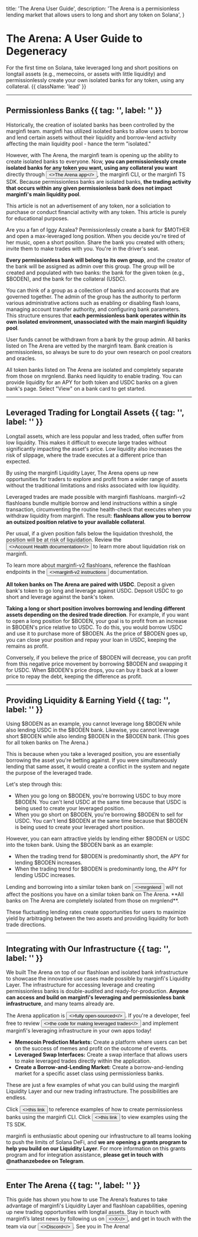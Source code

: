 

  title: 'The Arena User Guide',
  description: 'The Arena is a permisionless lending market that allows users to long and short any token on Solana',
}

# The Arena: A User Guide to Degeneracy

For the first time on Solana, take leveraged long and short positions on longtail assets (e.g., memecoins, or assets with little liquidity) and permissionlessly create your own isolated banks for any token, using any collateral. {{ className: 'lead' }}

---

## Permissionless Banks {{ tag: '', label: '' }}

Historically, the creation of isolated banks has been controlled by the marginfi team. marginfi has utilized isolated banks to allow users to borrow and lend certain assets without their liquidity and borrow-lend activity affecting the main liquidity pool - hance the term "isolated."

However, with The Arena, the marginfi team is opening up the ability to create isolated banks to everyone. Now, **you can permissionlessly create isolated banks for any token you want, using any collateral you want** directly through <Button href="https://www.thearena.trade/" variant="text"><>The Arena app</></Button>, the marginfi CLI, or the marginfi TS SDK.  Because permissionless banks are isolated banks, **the trading activity that occurs within any given permissionless bank does not impact marginfi's main liquidity pool**. 

<Note>
  This article is not an advertisement of any token, nor a soliciation to purchase or conduct financial activity with any token. This article is purely for educational purposes.
</Note>

Are you a fan of Iggy Azalea? Permissionlessly create a bank for $MOTHER and open a max-leveraged long position. When you decide you're tired of her music, open a short position. Share the bank you created with others; invite them to make trades with you. You're in the driver's seat.

**Every permissionless bank will belong to its own group**, and the creator of the bank will be assigned as admin over this group. The group will be created and populated with two banks: the bank for the given token (e.g., $BODEN), and the bank for the collateral (USDC).

<ImageComponent
  src={CreateBankExample}
  alt="photo"
/>

You can think of a group as a collection of banks and accounts that are governed together. The admin of the group has the authority to perform various administrative actions such as enabling or disabling flash loans, managing account transfer authority, and configuring bank parameters. This structure ensures that **each permissionless bank operates within its own isolated environment, unassociated with the main marginfi liquidity pool**.

<Note>
    User funds cannot be withdrawn from a bank by the group admin. All banks listed on The Arena are vetted by the marginfi team. Bank creation is permissionless, so always be sure to do your own research on pool creators and oracles.
</Note>

All token banks listed on The Arena are isolated and completely separate from those on mrgnlend. Banks need liquidity to enable trading. You can provide liquidity for an APY for both token and USDC banks on a given bank's page. Select "View" on a bank card to get started.

---

## Leveraged Trading for Longtail Assets {{ tag: '', label: '' }}

Longtail assets, which are less popular and less traded, often suffer from low liquidity. This makes it difficult to execute large trades without significantly impacting the asset's price. Low liquidity also increases the risk of slippage, where the trade executes at a different price than expected.

By using the marginfi Liquidity Layer, The Arena opens up new opportunities for traders to explore and profit from a wider range of assets without the traditional limitations and risks associated with low liquidity.

<ImageComponent
  src={TradeExample}
  alt="photo"
/>

Leveraged trades are made possible with marginfi flashloans. marginfi-v2 flashloans bundle multiple borrow and lend instructions within a single transaction, circumventing the routine health-check that executes when you withdraw liquidity from marginfi. The result: **flashloans allow you to borrow an outsized position relative to your available collateral**. 

Per usual, if a given position falls below the liquidation threshold, the position will be at risk of liquidation. Review the <Button href="https://docs.marginfi.com/introduction#account-health" variant="text"><>Account Health documentation</></Button> to learn more about liquidation risk on marginfi.

<Note>
    To learn more about marginfi-v2 flashloans, reference the flashloan endpoints in the <Button href="http://docs.marginfi.com/mfi-v2#instructions" variant="text"><>marginfi-v2 instructions</></Button> documentation.
</Note>

**All token banks on The Arena are paired with USDC**. Deposit a given bank's token to go long and leverage against USDC. Depsoit USDC to go short and leverage against the bank's token. 

**Taking a long or short position involves borrowing and lending different assets depending on the desired trade direction**. For example, if you want to open a long position for $BODEN, your goal is to profit from an increase in $BODEN's price relative to USDC. To do this, you would borrow USDC and use it to purchase more of $BODEN. As the price of $BODEN goes up, you can close your position and repay your loan in USDC, keeping the remains as profit.

Conversely, if you believe the price of $BODEN will decrease, you can profit from this negative price movement by borrowing $BODEN and swapping it for USDC. When $BODEN's price drops, you can buy it back at a lower price to repay the debt, keeping the difference as profit.

---

## Providing Liquidity & Earning Yield {{ tag: '', label: '' }}

Using $BODEN as an example, you cannot leverage long $BODEN while also lending USDC in the $BODEN bank. Likewise, you cannot leverage short $BODEN while also lending $BODEN in the $BODEN bank. (This goes for all token banks on The Arena.)

This is because when you take a leveraged position, you are essentially borrowing the asset you're betting against. If you were simultaneously lending that same asset, it would create a conflict in the system and negate the purpose of the leveraged trade.

Let's step through this:

* When you go long on $BODEN, you're borrowing USDC to buy more $BODEN. You can't lend USDC at the same time because that USDC is being used to create your leveraged position.
* When you go short on $BODEN, you're borrowing $BODEN to sell for USDC. You can't lend $BODEN at the same time because that $BODEN is being used to create your leveraged short position.

<ImageComponent
  src={SupplyExample}
  alt="photo"
/>

However, you can earn attractive yields by lending either $BODEN or USDC into the token bank. Using the $BODEN bank as an example:

* When the trading trend for $BODEN is predominantly short, the APY for lending $BODEN increases.
* When the trading trend for $BODEN is predominantly long, the APY for lending USDC increases.

<Note>
  Lending and borrowing into a similar token bank on <Button href="https://app.marginfi.com/" variant="text"><>mrgnlend</></Button> will not affect the positions you have on a similar token bank on The Arena. **All banks on The Arena are completely isolated from those on mrgnlend**.
</Note>

These fluctuating lending rates create opportunities for users to maximize yield by arbitraging between the two assets and providing liquidity for both trade directions.

---

## Integrating with Our Infrastructure {{ tag: '', label: '' }}

We built The Arena on top of our flashloan and isolated bank infrastructure to showcase the innovative use cases made possible by marginfi's Liquidity Layer. The infrastructure for accessing leverage and creating permissionless banks is double-audited and ready-for-production. **Anyone can access and build on marginfi's leveraging and permissionless bank infrastructure**, and many teams already are. 

The Arena application is <Button href="https://github.com/mrgnlabs/mrgn-ts/tree/feature/arrakeen/apps/marginfi-v2-trading" variant="text"><>fully open-sourced</></Button>. If you're a developer, feel free to review <Button href="https://github.com/mrgnlabs/mrgn-ts/blob/91834b3210e2748a4a036386a8d0afb3096cad66/apps/marginfi-v2-trading/src/components/common/TradingBox/tradingBox.utils.tsx" variant="text"><>the code for making leveraged trades</></Button> and implement marginfi's leveraging infrastructure in your own apps today!

* **Memecoin Prediction Markets:** Create a platform where users can bet on the success of memes and profit on the outcome of events.
* **Leveraged Swap Interfaces:** Create a swap interface that allows users to make leveraged trades directly within the application.
* **Create a Borrow-and-Lending Market:** Create a borrow-and-lending market for a specific asset class using permissionless banks.

These are just a few examples of what you can build using the marginfi Liquidity Layer and our new trading infrastructure. The possibilities are endless.

<Note>
    Click <Button href="http://docs.marginfi.com/rust-sdk#examples" variant="text"><>this link</></Button> to reference examples of how to create permissionless banks using the marginfi CLI. Click <Button href="http://docs.marginfi.com/ts-sdk#examples" variant="text"><>this link</></Button> to view examples using the TS SDK.
</Note>

marginfi is enthusiastic about opening our infrastructure to all teams looking to push the limits of Solana DeFi, and **we are opening a grants program to help you build on our Liquidity Layer**. For more information on this grants program and for integration assistance, **please get in touch with @nathanzebedee on Telegram**.

---

## Enter The Arena {{ tag: '', label: '' }}

This guide has shown you how to use The Arena’s features to take advantage of marginfi's Liquidity Layer and flashloan capabilities, opening up new trading opportunities with longtail assets. Stay in touch with marginfi’s latest news by following us on <Button href="https://x.com/marginfi" variant="text"><>X</></Button>, and get in touch with the team via our <Button href="https://discord.com/invite/mrgn" variant="text"><>Discord</></Button>. See you in The Arena!
